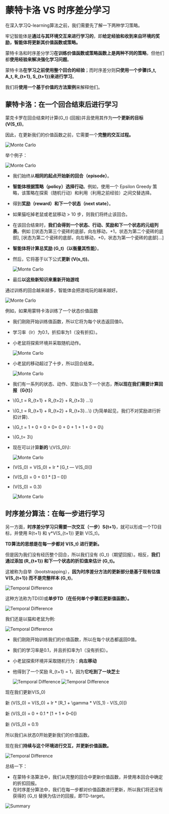 # 蒙特卡洛 VS 时序差分学习

在深入学习Q-learning算法之前，我们需要先了解一下两种学习策略。

牢记智能体是**通过与其环境交互来进行学习的**，即**给定经验和收到来自环境的奖励，智能体将更新其价值函数或策略。**

蒙特卡洛和时序差分学习**在训练价值函数或策略函数上是两种不同的策略**，但他们都**使用经验来解决强化学习问题**。

蒙特卡洛**在学习之前使用整个回合的经验**；而时序差分则**只使用一个步骤(S_t, A_t, R_{t+1}, S_{t+1}\)来进行学习**。

我们将**使用一个基于价值的方法案例**来解释他们。

## 蒙特卡洛：在一个回合结束后进行学习

蒙克卡罗在回合结束时计算(G_t) (回报)并且使用其作为**一个更新的目标(V(S_t))**。

因此，在更新我们的价值函数之前，它需要一个**完整的交互过程。**

  <img src="https://huggingface.co/datasets/huggingface-deep-rl-course/course-images/resolve/main/en/unit3/monte-carlo-approach.jpg" alt="Monte Carlo"/>

举个例子：

  <img src="https://huggingface.co/datasets/huggingface-deep-rl-course/course-images/resolve/main/en/unit3/MC-2.jpg" alt="Monte Carlo"/>


- 我们始终从**相同的起点开始新的回合（episode）**。

- **智能体根据策略（policy）选择行动**。例如，使用一个 Epsilon Greedy 策略，该策略在探索（随机行动）和利用（利用之前经验）之间交替选择。

- 得到**奖励（reward）和下一个状态（next state）**。

- 如果猫吃掉老鼠或老鼠移动 > 10 步，则我们将终止该回合。

- 在该回合结束时，**我们会得到一个状态、行动、奖励和下一个状态的元组列表**。例如 [[状态为第三个瓷砖的底部，向左移动，+1，状态为第二个瓷砖的底部], [状态为第二个瓷砖的底部，向左移动，+0，状态为第一个瓷砖的底部]...]

- **智能体将计算总奖励 \(G_t\)（以衡量其性能）**。

- 然后，它将基于以下公式**更新 \(V(s_t)\)**。

  <img src="https://huggingface.co/datasets/huggingface-deep-rl-course/course-images/resolve/main/en/unit3/MC-3.jpg" alt="Monte Carlo"/>

- 最后**以这些新知识来重新开始游戏**

通过训练的回合越来越多，智能体会把游戏玩的越来越好。

  <img src="https://huggingface.co/datasets/huggingface-deep-rl-course/course-images/resolve/main/en/unit3/MC-3p.jpg" alt="Monte Carlo"/>

例如，如果用蒙特卡洛训练了一个状态价值函数

- 我们刚刚开始训练值函数，所以它将为每个状态返回值0。

- 学习率（lr）为0.1，折扣率为1（没有折扣）。

- 小老鼠将探索环境并采取随机动作。

  <img src="https://huggingface.co/datasets/huggingface-deep-rl-course/course-images/resolve/main/en/unit3/MC-4.jpg" alt="Monte Carlo"/>


- 小老鼠的移动超过了十步，所以回合结束。

  <img src="https://huggingface.co/datasets/huggingface-deep-rl-course/course-images/resolve/main/en/unit3/MC-4p.jpg" alt="Monte Carlo"/>


- 我们有一系列的状态、动作、奖励以及下一个状态，**所以现在我们需要计算回报（G{t}）**

- \\(G_t = R_{t+1} + R_{t+2} + R_{t+3} ...\\)

- \\(G_t = R_{t+1} + R_{t+2} + R_{t+3}…\\) (为简单起见，我们不对奖励进行折扣计算).

- \\(G_t = 1 + 0 + 0 + 0+ 0 + 0 + 1 + 1 + 0 + 0\\)

- \\(G_t= 3\\)

- 现在可以计算**新的** \\(V(S_0)\\):

  <img src="https://huggingface.co/datasets/huggingface-deep-rl-course/course-images/resolve/main/en/unit3/MC-5.jpg" alt="Monte Carlo"/>

- (V(S_0) = V(S_0) + lr * [G_t — V(S_0)])

- (V(S_0) = 0 + 0.1 * [3 – 0])

- (V(S_0) = 0.3)


  <img src="https://huggingface.co/datasets/huggingface-deep-rl-course/course-images/resolve/main/en/unit3/MC-5p.jpg" alt="Monte Carlo"/>

## 时序差分算法：在每一步进行学习

另一方面，**时序差分学习只需要一次交互（一步）S{t+1}**，就可以形成一个TD目标，并使用 R{t+1} 和 γ*V(S_{t+1}) 更新 V(S_t)。

**TD算法的思想是在每一步都对 V(S_t) 进行更新。**

但是因为我们没有经历整个回合，所以我们没有 (G_t)（期望回报）。相反，**我们通过添加 (R_{t+1}) 和下一个状态的折扣值来估计 (G_t)。**

这被称为自举（bootstrapping），**因为时序差分方法的更新部分是基于现有估值 V(S_{t+1}) 而不是完整样本 (G_t)**。

  <img src="https://huggingface.co/datasets/huggingface-deep-rl-course/course-images/resolve/main/en/unit3/TD-1.jpg" alt="Temporal Difference"/>

这种方法称为TD(0)或**单步TD（在任何单个步骤后更新值函数）。**

  <img src="https://huggingface.co/datasets/huggingface-deep-rl-course/course-images/resolve/main/en/unit3/TD-1p.jpg" alt="Temporal Difference"/>

我们还是以猫和老鼠为例:

  <img src="https://huggingface.co/datasets/huggingface-deep-rl-course/course-images/resolve/main/en/unit3/TD-2.jpg" alt="Temporal Difference"/>

- 我们刚刚开始训练我们的价值函数，所以在每个状态都返回0值。

- 我们的学习率是0.1，并且折扣率为1（没有折扣）。

- 小老鼠探索环境并采取随机行为：**向左移动**

- 他得到了一个奖励 R_{t+1} = 1，因为**它吃到了一块芝士**

  <img src="https://huggingface.co/datasets/huggingface-deep-rl-course/course-images/resolve/main/en/unit3/TD-2p.jpg" alt="Temporal Difference"/>
  


  <img src="https://huggingface.co/datasets/huggingface-deep-rl-course/course-images/resolve/main/en/unit3/TD-3.jpg" alt="Temporal Difference"/>

现在我们更新V(S_0)

新  (V(S_0) = V(S_0) + lr * [R_1 + \gamma * V(S_1) - V(S_0)])

新 (V(S_0) = 0 + 0.1 * [1 + 1 * 0–0])

新 (V(S_0) = 0.1)

所以我们从状态0开始更新我们的价值函数。

现在我们**持续与这个环境进行交互，并更新价值函数。**

  <img src="https://huggingface.co/datasets/huggingface-deep-rl-course/course-images/resolve/main/en/unit3/TD-3p.jpg" alt="Temporal Difference"/>

总结一下：

  - 在蒙特卡洛算法中，我们从完整的回合中更新价值函数，并使用本回合中确定的折扣回报。
  - 在时序差分算法中，我们在每一步都对价值函数进行更新，所以我们将还没有获得的 (G_t) 替换为估计的回报，即TD-target。

  <img src="https://huggingface.co/datasets/huggingface-deep-rl-course/course-images/resolve/main/en/unit3/Summary.jpg" alt="Summary"/>